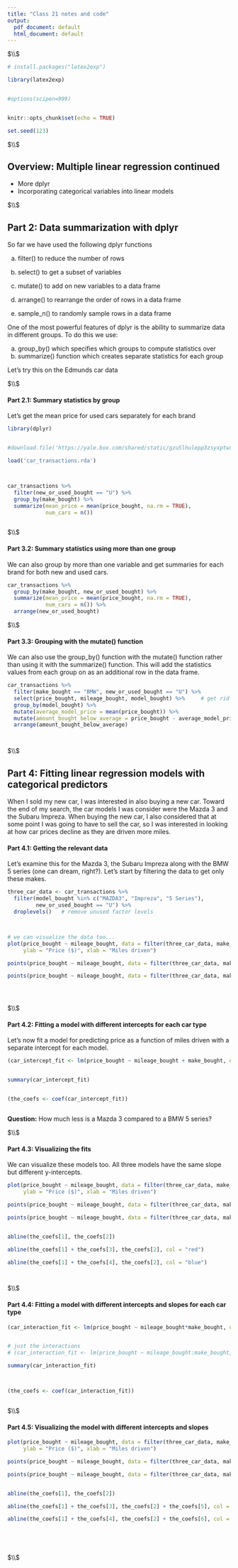 ```yaml
---
title: "Class 21 notes and code"
output:
  pdf_document: default
  html_document: default
---
```






$\\$





```r

# install.packages("latex2exp")

library(latex2exp)


#options(scipen=999)


knitr::opts_chunk$set(echo = TRUE)

set.seed(123)

```



$\\$




## Overview: Multiple linear regression continued



 * More dplyr
 * Incorporating categorical variables into linear models






$\\$







## Part 2: Data summarization with dplyr


So far we have used the following dplyr functions

a) filter() to reduce the number of rows

b) select() to get a subset of variables 

c) mutate() to add on new variables to a data frame

d) arrange() to rearrange the order of rows in a data frame

e) sample_n() to randomly sample rows in a data frame



One of the most powerful features of dplyr is the ability to summarize data in different groups. To do this we use:

a) group_by() which specifies which groups to compute statistics over
b) summarize() function which creates separate statistics for each group 


Let's try this on the Edmunds car data




$\\$





#### Part 2.1: Summary statistics by group


Let's get the mean price for used cars separately for each brand




```r


library(dplyr)


#download.file('https://yale.box.com/shared/static/gzu5lhulepp3zsyxptwxoeafpst1ccdv.rda', 'car_transactions.rda')

load('car_transactions.rda')



car_transactions %>%
  filter(new_or_used_bought == "U") %>%
  group_by(make_bought) %>%
  summarize(mean_price = mean(price_bought, na.rm = TRUE), 
            num_cars = n()) 



```




$\\$






#### Part 3.2: Summary statistics using more than one group



We can also group by more than one variable and get summaries for each brand for both new and used cars. 


```r


car_transactions %>%
  group_by(make_bought, new_or_used_bought) %>%
  summarize(mean_price = mean(price_bought, na.rm = TRUE), 
            num_cars = n()) %>% 
  arrange(new_or_used_bought) 


```







$\\$







#### Part 3.3: Grouping with the mutate() function


We can also use the group_by() function with the mutate() function rather than using it with the summarize() function. This will add the statistics values from each group on as an additional row in the data frame. 


```r




car_transactions %>%
  filter(make_bought == "BMW", new_or_used_bought == "U") %>%
  select(price_bought, mileage_bought, model_bought) %>%     # get rid of variables we don't need
  group_by(model_bought) %>%
  mutate(average_model_price = mean(price_bought)) %>%
  mutate(amount_bought_below_average = price_bought - average_model_price) %>%
  arrange(amount_bought_below_average) 




```







$\\$








## Part 4: Fitting linear regression models with categorical predictors


When I sold my new car, I was interested in also buying a new car. Toward the end of my search, the car models I was consider were the Mazda 3 and the Subaru Impreza. When buying the new car, I also considered that at some point I was going to have to sell the car, so I was interested in looking at how car prices decline as they are driven more miles. 




#### Part 4.1: Getting the relevant data


Let's examine this for the Mazda 3, the Subaru Impreza along with the BMW 5 series (one can dream, right?). Let's start by filtering the data to get only these makes.



```r


three_car_data <- car_transactions %>%
  filter(model_bought %in% c("MAZDA3", "Impreza", "5 Series"),
         new_or_used_bought == "U") %>%
  droplevels()   # remove unused factor levels



# we can visualize the data too...
plot(price_bought ~ mileage_bought, data = filter(three_car_data, make_bought == "BMW"), ylim = c(0, 65000), 
     ylab = "Price ($)", xlab = "Miles driven")

points(price_bought ~ mileage_bought, data = filter(three_car_data, make_bought == "Subaru"), col = "blue")

points(price_bought ~ mileage_bought, data = filter(three_car_data, make_bought == "Mazda"), col = "red")





```







$\\$







#### Part 4.2: Fitting a model with different intercepts for each car type


Let's now fit a model for predicting price as a function of miles driven with a separate intercept for each model.


```r

(car_intercept_fit <- lm(price_bought ~ mileage_bought + make_bought, data = three_car_data))


summary(car_intercept_fit)


(the_coefs <- coef(car_intercept_fit))



```





**Question:** How much less is a Mazda 3 compared to a BMW 5 series?







$\\$






#### Part 4.3: Visualizing the fits


We can visualize these models too. All three models have the same slope but different y-intercepts. 




```r

plot(price_bought ~ mileage_bought, data = filter(three_car_data, make_bought == "BMW"), ylim = c(0, 65000), 
     ylab = "Price ($)", xlab = "Miles driven")

points(price_bought ~ mileage_bought, data = filter(three_car_data, make_bought == "Subaru"), col = "blue")

points(price_bought ~ mileage_bought, data = filter(three_car_data, make_bought == "Mazda"), col = "red")


abline(the_coefs[1], the_coefs[2])

abline(the_coefs[1] + the_coefs[3], the_coefs[2], col = "red")

abline(the_coefs[1] + the_coefs[4], the_coefs[2], col = "blue")




```









$\\$







#### Part 4.4: Fitting a model with different intercepts and slopes for each car type


```r



(car_interaction_fit <- lm(price_bought ~ mileage_bought*make_bought, data = three_car_data))


# just the interactions
# (car_interaction_fit <- lm(price_bought ~ mileage_bought:make_bought, data = three_car_data))

summary(car_interaction_fit)



(the_coefs <- coef(car_interaction_fit))



```





$\\$





#### Part 4.5: Visualizing the model with different intercepts and slopes 



```r


plot(price_bought ~ mileage_bought, data = filter(three_car_data, make_bought == "BMW"), ylim = c(0, 65000), 
     ylab = "Price ($)", xlab = "Miles driven")

points(price_bought ~ mileage_bought, data = filter(three_car_data, make_bought == "Subaru"), col = "blue")

points(price_bought ~ mileage_bought, data = filter(three_car_data, make_bought == "Mazda"), col = "red")


abline(the_coefs[1], the_coefs[2])

abline(the_coefs[1] + the_coefs[3], the_coefs[2] + the_coefs[5], col = "red")

abline(the_coefs[1] + the_coefs[4], the_coefs[2] + the_coefs[6], col = "blue")






```







$\\$
















